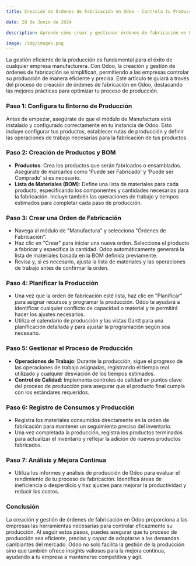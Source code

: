 ```yaml
---
title: Creación de Órdenes de Fabricación en Odoo - Controla tu Producción

date: 28 de Junio de 2024

description: Aprende cómo crear y gestionar órdenes de fabricación en Odoo para optimizar tu proceso de producción, asegurando eficiencia y precisión en cada paso del camino.

image: /img/imagen.png
---
```


La gestión eficiente de la producción es fundamental para el éxito de cualquier empresa manufacturera. Con Odoo, la creación y gestión de órdenes de fabricación se simplifican, permitiendo a las empresas controlar su producción de manera eficiente y precisa. Este artículo te guiará a través del proceso de creación de órdenes de fabricación en Odoo, destacando las mejores prácticas para optimizar tu proceso de producción.

### **Paso 1: Configura tu Entorno de Producción**

Antes de empezar, asegúrate de que el módulo de Manufactura está instalado y configurado correctamente en tu instancia de Odoo. Esto incluye configurar tus productos, establecer rutas de producción y definir las operaciones de trabajo necesarias para la fabricación de tus productos.

### **Paso 2: Creación de Productos y BOM**

- **Productos**: Crea los productos que serán fabricados o ensamblados. Asegúrate de marcarlos como 'Puede ser Fabricado' y 'Puede ser Comprado' si es necesario.
- **Lista de Materiales (BOM)**: Define una lista de materiales para cada producto, especificando los componentes y cantidades necesarias para la fabricación. Incluye también las operaciones de trabajo y tiempos estimados para completar cada paso de producción.

### **Paso 3: Crear una Orden de Fabricación**

- Navega al módulo de "Manufactura" y selecciona "Órdenes de Fabricación".
- Haz clic en "Crear" para iniciar una nueva orden. Selecciona el producto a fabricar y especifica la cantidad. Odoo automáticamente generará la lista de materiales basada en la BOM definida previamente.
- Revisa y, si es necesario, ajusta la lista de materiales y las operaciones de trabajo antes de confirmar la orden.

### **Paso 4: Planificar la Producción**

- Una vez que la orden de fabricación esté lista, haz clic en "Planificar" para asignar recursos y programar la producción. Odoo te ayudará a identificar cualquier conflicto de capacidad o material y te permitirá hacer los ajustes necesarios.
- Utiliza el calendario de producción y las vistas Gantt para una planificación detallada y para ajustar la programación según sea necesario.

### **Paso 5: Gestionar el Proceso de Producción**

- **Operaciones de Trabajo**: Durante la producción, sigue el progreso de las operaciones de trabajo asignadas, registrando el tiempo real utilizado y cualquier desviación de los tiempos estimados.
- **Control de Calidad**: Implementa controles de calidad en puntos clave del proceso de producción para asegurar que el producto final cumpla con los estándares requeridos.

### **Paso 6: Registro de Consumos y Producción**

- Registra los materiales consumidos directamente en la orden de fabricación para mantener un seguimiento preciso del inventario.
- Una vez completada la producción, registra los productos terminados para actualizar el inventario y reflejar la adición de nuevos productos fabricados.

### **Paso 7: Análisis y Mejora Continua**

- Utiliza los informes y análisis de producción de Odoo para evaluar el rendimiento de tu proceso de fabricación. Identifica áreas de ineficiencia o desperdicio y haz ajustes para mejorar la productividad y reducir los costos.

### **Conclusión**

La creación y gestión de órdenes de fabricación en Odoo proporciona a las empresas las herramientas necesarias para controlar eficazmente su producción. Al seguir estos pasos, puedes asegurar que tu proceso de producción sea eficiente, preciso y capaz de adaptarse a las demandas cambiantes del mercado. Odoo no solo facilita la gestión de la producción sino que también ofrece insights valiosos para la mejora continua, ayudando a tu empresa a mantenerse competitiva y ágil.